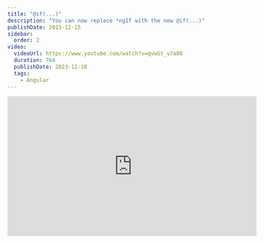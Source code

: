 ```yaml
---
title: "@if(...)"
description: "You can now replace *ngIf with the new @if(...)"
publishDate: 2023-12-15
sidebar:
  order: 2
video:
  videoUrl: https://www.youtube.com/watch?v=qvwGt_v7a80
  duration: 764
  publishDate: 2023-12-18
  tags:    
    - Angular
---
```



<div class="not-content flex">
	<iframe
		className="mx-auto mb-10"
		width="560"
		height="315"
		src="https://www.youtube.com/embed/qvwGt_v7a80?si=ckUwhXxlzagKFqHc"
		title="YouTube video player"
		frameBorder="0"
		allow="accelerometer; autoplay; clipboard-write; encrypted-media; gyroscope; picture-in-picture; web-share"
		allowFullScreen
	/>
</div>

The new `@if` which we can use to replace `*ngIf` is available from **Angular 17**.
The new syntax is much cleaner and easier to read and write, and more powerful.  
Let's go over the changes:

## `*ngIf` -> `@if`

The old way of creating an if statement in your angular templates was by using the `*ngIf` directive.  
The new way is by using the `@if` syntax.  
let's see an example:

<div className="mt-5 not-content">
<Sandpack 
	client:load
	customSetup={{ 
		dependencies: { 			
			"@angular/core": "^17.0.0",
			"@angular/platform-browser": "^17.0.0",
			"@angular/platform-browser-dynamic": "^17.0.0",
			"@angular/common": "^17.0.0",
			"@angular/compiler": "^17.0.0"			
		}
	}}
	
	files={{
		"src/app/old-if.component.ts": {
			readOnly: true,
			code: `import { Component, ChangeDetectionStrategy } from '@angular/core';
@Component({
	changeDetection: ChangeDetectionStrategy.OnPush,
	selector: 'old-if',
	standalone: true,
	imports: [CommonModule],
	template: \`
		<h1>Old way - *ngIf</h1>
		<h3>Simple</h3>
		<div *ngIf="num === 1">
			<span>num is 1</span>
		</div>
		<h3>with else</h3>
		<div *ngIf="num === 2; else elseBlock">
			<span>num is 1</span>
		</div>
		<ng-template #elseBlock>
			<span>num is not 1</span>
		</ng-template>		
	\`,
})
export class OldIfComponent {
	num = 1;
}
`
		},
		"src/app/new-if.component.ts": {
			readOnly: true,
			code: `import { Component, ChangeDetectionStrategy } from '@angular/core';
@Component({
	changeDetection: ChangeDetectionStrategy.OnPush,
	selector: 'new-if',
	standalone: true,
	imports: [CommonModule],
	template: \`
		<h1>new way - &#64;ngIf</h1>
		<h3>Simple</h3>
		
		@if(num === 1) {
			<span>num is 1</span>
		}
		
		<h3>with else</h3>
		
		@if(num === 2) {
			<span>num is 1</span>
		}
		@else {
			<span>num is not 2</span>
		}
		
		<h3>with else if</h3>
		@if(num === 2) {
			<span>num is 1</span>
		}
		@else if(num === 3) {
			<span>num is not 2</span>
		}
		@else {
			<span>num is not 2 or 3</span>
		}
		
		<h3>Grabbing the $implicit</h3>
		@if(num; as num1) {
			<span>num is {{num1}}</span>
		}
		
	\`,
})
export class NewIfComponent {
	num = 1;
}
`
		},
		"src/app/app.component.ts": {
			hidden: true,
			readOnly: true,
			code: `import { Component, ChangeDetectionStrategy } from '@angular/core';
@Component({
  changeDetection: ChangeDetectionStrategy.OnPush,
  selector: 'app-root',
  standalone: true,
  imports: [OldIfComponent, NewIfComponent],
  template: \`
    <h1>*ngIf -> &#64;if</h1>
		<old-if></old-if>
		<new-if></new-if>
  \`,
})
export class AppComponent {	
}`
		},		
		"src/main.ts": {
			hidden: true,
			readOnly: true,
			code: `import '@angular/compiler';

bootstrapApplication(AppComponent)
  .catch((err) => console.error(err));
`
		}	
	}}
	
	template="angular" 
/>
</div>

Few things to note here:

- The `@if` syntax is much cleaner and readable.
- The `else` case is much easier to write in the new syntax.
- You can use `@else if` which you can't in the old syntax.

## Playground

You can practice the new `@if` syntax in the playground below:

<div className="mt-5 not-content">
<Sandpack 
	client:load
	customSetup={{ 
		dependencies: { 			
			"@angular/core": "^17.0.0",
			"@angular/platform-browser": "^17.0.0",
			"@angular/platform-browser-dynamic": "^17.0.0",
			"@angular/common": "^17.0.0",
			"@angular/compiler": "^17.0.0"			
		}
	}}
	
	files={{		
		"src/app/app.component.ts": {						
			code: `import { Component, ChangeDetectionStrategy } from '@angular/core';

@Component({
  changeDetection: ChangeDetectionStrategy.OnPush,
  selector: 'app-root',
  standalone: true,
  imports: [CommonModule],
  template: \`
    <h1>Practice &#64;if</h1>		
  \`,
})
export class AppComponent {	
}`
		},		
		"src/main.ts": {
			hidden: true,
			readOnly: true,
			code: `import '@angular/compiler';

bootstrapApplication(AppComponent)
  .catch((err) => console.error(err));
`
		}	
	}}
	
	template="angular" 
/>
</div>